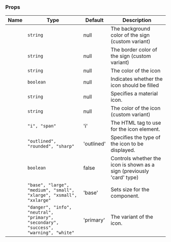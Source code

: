 
### Props

| Name | Type | Default | Description |
| ---- | ---- | ------- | ----------- |
| <TkBadge label="backgroundColor" variant="primary" size="large" type="filledlight"/> | <code>string</code> | null | The background color of the sign (custom variant) |
| <TkBadge label="borderColor" variant="primary" size="large" type="filledlight"/> | <code>string</code> | null | The border color of the sign (custom variant) |
| <TkBadge label="color" variant="primary" size="large" type="filledlight"/> | <code>string</code> | null | The color of the icon |
| <TkBadge label="fill" variant="primary" size="large" type="filledlight"/> | <code>boolean</code> | null | Indicates whether the icon should be filled |
| <TkBadge label="icon" variant="primary" size="large" type="filledlight"/> | <code>string</code> | null | Specifies a material icon. |
| <TkBadge label="iconColor" variant="primary" size="large" type="filledlight"/> | <code>string</code> | null | The color of the icon (custom variant) |
| <TkBadge label="iconTag" variant="primary" size="large" type="filledlight"/> | <code>"i", "span"</code> | 'i' | The HTML tag to use for the icon element. |
| <TkBadge label="iconType" variant="primary" size="large" type="filledlight"/> | <code>"outlined", "rounded", "sharp"</code> | 'outlined' | Specifies the type of the icon to be displayed. |
| <TkBadge label="sign" variant="primary" size="large" type="filledlight"/> | <code>boolean</code> | false | Controls whether the icon is shown as a sign (previously 'card' type) |
| <TkBadge label="size" variant="primary" size="large" type="filledlight"/> | <code>"base", "large", "medium", "small", "xlarge", "xsmall", "xxlarge"</code> | 'base' | Sets size for the component. |
| <TkBadge label="variant" variant="primary" size="large" type="filledlight"/> | <code>"danger", "info", "neutral", "primary", "secondary", "success", "warning", "white"</code> | 'primary' | The variant of the icon. |
